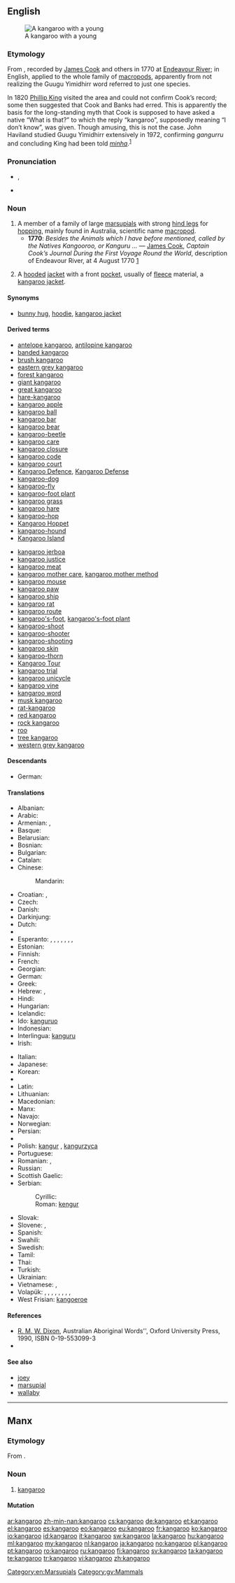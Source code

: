 ==English==
{{wikipedia}}
[[Image:Kangaroo and joey03.jpg|thumb|A kangaroo with a young]]

===Etymology===
From {{etyl|kky|en}} {{term|gangurru|lang=kky}}, recorded by [[w:James Cook|James Cook]] and others in 1770 at [[w:Endeavour River|Endeavour River]]; in English, applied to the whole family of [[macropod]]s, apparently from not realizing the Guugu Yimidhirr word referred to just one species.<!--not etymological info: (And the pronunciation anglicized.)-->

In 1820 [[w:Phillip King|Phillip King]] visited the area and could not confirm Cook’s record; some then suggested that Cook and Banks had erred. This is apparently the basis for the long-standing myth that Cook is supposed to have asked a native “What is that?” to which the reply “kangaroo”, supposedly meaning “I don’t know”, was given. Though amusing, this is not the case. John Haviland studied Guugu Yimidhirr extensively in 1972, confirming ''gangurru'' and concluding King had been told ''[[minha]]''.<sup>[[#References|1]]</sup>

===Pronunciation===
* {{IPA|/ˌkæŋɡəˈru/}}, {{X-SAMPA|/%k{Ng@"ru/}}
* {{audio|en-us-kangaroo.ogg|Audio (US)}}

===Noun===
{{en-noun}}

# A member of a family of large [[marsupial]]s with strong [[hind leg]]s for [[hop]]ping, mainly found in Australia, scientific name [[macropod]].
#* '''1770''': ''Besides the Animals which I have before mentioned, called by the Natives Kangooroo, or Kanguru ...'' &mdash; [[w:James Cook|James Cook]], ''Captain Cook’s Journal During the First Voyage Round the World'', description of Endeavour River, at 4 August 1770 [http://www.gutenberg.org/etext/8106]
# {{Canada|attributive}} A [[hood]]ed [[jacket]] with a front [[pocket]], usually of [[fleece]] material, a [[kangaroo jacket]].

====Synonyms====
* {{sense|jacket}} [[bunny hug]], [[hoodie]], [[kangaroo jacket]]

====Derived terms====
{{rel-top}}
* [[antelope kangaroo]], [[antilopine kangaroo]]
* [[banded kangaroo]]
* [[brush kangaroo]]
* [[eastern grey kangaroo]]
* [[forest kangaroo]]
* [[giant kangaroo]]
* [[great kangaroo]]
* [[hare-kangaroo]]
* [[kangaroo apple]]
* [[kangaroo ball]]
* [[kangaroo bar]]
* [[kangaroo bear]]
* [[kangaroo-beetle]]
* [[kangaroo care]]
* [[kangaroo closure]]
* [[kangaroo code]]
* [[kangaroo court]]
* [[Kangaroo Defence]], [[Kangaroo Defense]]
* [[kangaroo-dog]]
* [[kangaroo-fly]]
* [[kangaroo-foot plant]]
* [[kangaroo grass]]
* [[kangaroo hare]]
* [[kangaroo-hop]]<!--verb-->
* [[w:Kangaroo Hoppet|Kangaroo Hoppet]]
* [[kangaroo-hound]]
* [[w:Kangaroo Island|Kangaroo Island]]
{{rel-mid}}
* [[kangaroo jerboa]]
* [[kangaroo justice]]
* [[kangaroo meat]]
* [[kangaroo mother care]], [[kangaroo mother method]]
* [[kangaroo mouse]]
* [[kangaroo paw]]
* [[kangaroo ship]]
* [[kangaroo rat]]
* [[kangaroo route]]
* [[kangaroo's-foot]], [[kangaroo's-foot plant]]
* [[kangaroo-shoot]]
* [[kangaroo-shooter]]
* [[kangaroo-shooting]]
* [[kangaroo skin]]
* [[kangaroo-thorn]]
* [[Kangaroo Tour]]
* [[kangaroo trial]]
* [[kangaroo unicycle]]
* [[kangaroo vine]]
* [[kangaroo word]]
* [[musk kangaroo]]
* [[rat-kangaroo]]
* [[red kangaroo]]
* [[rock kangaroo]]
* [[roo]]<!--terms derived from "roo" are to be given on the page for "roo"-->
* [[tree kangaroo]]
* [[western grey kangaroo]]
{{rel-bottom}}

====Descendants====
* German: {{l|de|Känguru}}

====Translations====
{{trans-top|marsupial}}
* Albanian: {{t-|sq|kangur|xs=Albanian}} {{g|sq}}
* Arabic: {{t|ar|كنغر|m|tr=kánghar}}
* Armenian: {{t-|hy|կենգուրու|tr=kenguru}}, {{t+|hy|ագեվազ|tr=agevaz}}
* Basque: {{t-|eu|kanguru|xs=Basque}}
* Belarusian: {{t-|be|кенгуру|m|tr=kenhurú|xs=Belarusian}}
* Bosnian: {{t-|bs|kengur|m}}
* Bulgarian: {{t+|bg|кенгуру|m|tr='kenguru}}
* Catalan: {{t+|ca|cangur|m}}
* Chinese:
*: Mandarin: {{t-|cmn|袋鼠|tr=dàishǔ|sc=Hani}}
* Croatian: {{t-|hr|klokan|m}}, {{t|hr|klokanica|f}}
* Czech: {{t-|cs|klokan|m}}
* Danish: {{t-|da|kænguru}}
* Darkinjung: {{tø|aus-dar|wallumbang}}
* Dutch: {{t+|nl|kangoeroe|m}}
* {{trreq|Eastern Arrernte}}
* Esperanto: {{qualifier|♂♀}} {{t|eo|kanguruo}}, {{qualifier|♂}} {{t|eo|virkanguruo}}, {{qualifier|♀}} {{t|eo|kanguruino}}, , {{qualifier|♂♀ offspring, young}} {{t|eo|kanguruido}}, {{qualifier|collective, ♂♀}} {{t|eo|kanguruaro}}, {{qualifier|diminutive, ♂♀}} {{t|eo|kangurueto}}, {{qualifier|augmentative, ♂♀}} {{t|eo|kanguruego}}
* Estonian: {{t-|et|känguru}}
* Finnish: {{t+|fi|kenguru}}
* French: {{t+|fr|kangourou|m}}
* Georgian: {{t-|ka|კენგურუ|tr=kenguru|sc=Geor|xs=Georgian}}
* German: {{t+|de|Känguru|n}}
* Greek: {{t+|el|καγκουρό|n|tr=kangouró}}
* Hebrew: {{t+|he|קנגורו|m|alt=קֶנְגּוּרוּ|tr=kenguru}}, {{t+|he|קנגורואים|m|p|alt=קֶנְגּוּרוּאִים|tr=kenguruim}}
* Hindi: {{t-|hi|कंगारू|m|tr=kãṅgārū|xs=Hindi}}
* Hungarian: {{t+|hu|kenguru}}
* Icelandic: {{t|is|kengúra|f}}
* Ido: [[kanguruo]]
* Indonesian: {{t-|id|kanguru|xs=Indonesian}}
* Interlingua: [[kanguru]]
* Irish: {{t|ga|cangarú|m}}
{{trans-mid}}
* Italian: {{t-|it|canguro|m}}
* Japanese: {{t+|ja|カンガルー|tr=kangarū}}
* Korean: {{t+|ko|캥거루|tr=kaenggeoru|sc=Hang}}
* {{trreq|Kriol}}
* Latin: {{t|la|halmaturus|m}}
* Lithuanian: {{t|lt|kengūra|f|xs=Lithuanian}}
* Macedonian: {{t-|mk|кенгур|m|tr=kéngur}}
* Manx: {{t|gv|kangaroo|m}}
* Navajo: {{tø|nv|nahatʼeʼiitsoh}}
* Norwegian: {{t+|no|kenguru|m}}
* Persian: {{t|fa|کانگورو|xs=Persian}}
* {{trreq|Pitjantjatjara}}
* Polish: [[kangur]] {{m}}, [[kangurzyca]] {{f}}
* Portuguese: {{t+|pt|canguru|m}}
* Romanian: {{t+|ro|cangur|m}}, {{t|ro|cangură|f}}
* Russian: {{t+|ru|кенгуру|m|tr=kengurú}} {{indeclinable}}
* Scottish Gaelic: {{t|gd|cangaru|m}}
* Serbian:
*: Cyrillic: {{t-|sr|кенгур|m|sc=Cyrl}}
*: Roman: [[kengur]] {{m}}
* Slovak: {{t-|sk|klokan|m}}
* Slovene: {{t+|sl|kenguru|m}}, {{t+|sl|klokan|m}}
* Spanish: {{t+|es|canguro|m}}
* Swahili: {{t+|sw|kangaroo|xs=Swahili}}
* Swedish: {{t+|sv|känguru|c}}
* Tamil: {{t|ta|கங்காரு|tr=kaṅkāru|sc=Taml}}
* Thai: {{t-|th|จิงโจ้|tr=jing-jôh}}
* Turkish: {{t+|tr|kanguru}}
* Ukrainian: {{t-|uk|кенгуру|m|tr=kenhurú|xs=Ukrainian}}
* Vietnamese: {{t-|vi|canguru|xs=Vietnamese}},  {{t+|vi|kangaroo|xs=Vietnamese}}
* Volapük: {{qualifier|♂♀}} {{t|vo|kangur}}, {{qualifier|♂}} {{t|vo|hikangur}}, {{qualifier|♀}} {{t|vo|jikangur}}, {{qualifier|♂♀ offspring, young}} {{t|vo|kangurül}}, {{qualifier|♂ offspring, young}} {{t|vo|hikangurül}}, {{qualifier|♀ offspring, young}} {{t|vo|jikangurül}}, {{qualifier|collective, ♂♀}} {{t|vo|kangurem}}, {{qualifier|diminutive, ♂♀}} {{t|vo|kanguril}}, {{qualifier|augmentative, ♂♀}} {{t|vo|lekangur}}
* West Frisian: [[kangoeroe]] {{m}}
{{trans-bottom}}

====References====
* [[w:R. M. W. Dixon|R. M. W. Dixon]], Australian Aboriginal Words'', Oxford University Press, 1990, ISBN 0-19-553099-3
* {{R:Canadian Oxford 2004}}

====See also====
* [[joey]]
* [[marsupial]]
* [[wallaby]]

[[Category:en:Marsupials]]

----

==Manx==

===Etymology===
From {{etyl|en|gv}} {{term|kangaroo|lang=en}}.

===Noun===
{{gv-noun|g=m|gen=kangaroo|pl=kangarooghyn}}

# [[#English|kangaroo]]

====Mutation====
{{gv mut cons|k|angaroo}}

[[Category:gv:Mammals]]

[[ar:kangaroo]]
[[zh-min-nan:kangaroo]]
[[cs:kangaroo]]
[[de:kangaroo]]
[[et:kangaroo]]
[[el:kangaroo]]
[[es:kangaroo]]
[[eo:kangaroo]]
[[eu:kangaroo]]
[[fr:kangaroo]]
[[ko:kangaroo]]
[[io:kangaroo]]
[[id:kangaroo]]
[[it:kangaroo]]
[[sw:kangaroo]]
[[la:kangaroo]]
[[hu:kangaroo]]
[[ml:kangaroo]]
[[my:kangaroo]]
[[nl:kangaroo]]
[[ja:kangaroo]]
[[no:kangaroo]]
[[pl:kangaroo]]
[[pt:kangaroo]]
[[ro:kangaroo]]
[[ru:kangaroo]]
[[fi:kangaroo]]
[[sv:kangaroo]]
[[ta:kangaroo]]
[[te:kangaroo]]
[[tr:kangaroo]]
[[vi:kangaroo]]
[[zh:kangaroo]]